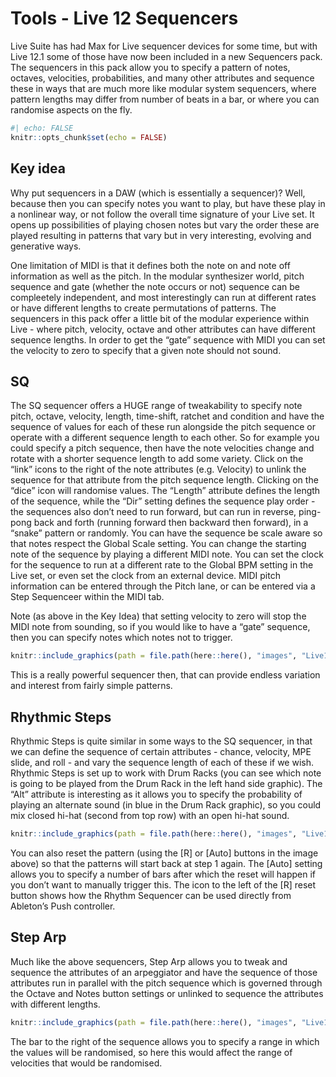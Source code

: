 # Tools - Live 12 Sequencers

Live Suite has had Max for Live sequencer devices for some time, but with Live
12.1 some of those have now been included in a new Sequencers pack. The
sequencers in this pack allow you to specify a pattern of notes, octaves,
velocities, probabilities, and many other attributes and sequence these in ways
that are much more like modular system sequencers, where pattern lengths may
differ from number of beats in a bar, or where you can randomise aspects on the
fly.

```r
#| echo: FALSE
knitr::opts_chunk$set(echo = FALSE)
```

::: callout-tip
## Key idea

Why put sequencers in a DAW (which is essentially a sequencer)? Well, because
then you can specify notes you want to play, but have these play in a nonlinear
way, or not follow the overall time signature of your Live set. It opens up
possibilities of playing chosen notes but vary the order these are played
resulting in patterns that vary but in very interesting, evolving and generative
ways.

One limitation of MIDI is that it defines both the note on and note off
information as well as the pitch. In the modular synthesizer world, pitch 
sequence and gate (whether the note occurs or not) sequence can be compleetely
independent, and most interestingly can run at different rates or have different
lengths to create permutations of patterns. The sequencers in this pack offer
a little bit of the modular experience within Live - where pitch, velocity, 
octave and other attributes can have different sequence lengths. In order to 
get the "gate" sequence with MIDI you can set the velocity to zero to specify that 
a given note should not sound.

::: 

## SQ

The SQ sequencer offers a HUGE range of tweakability to specify note pitch,
octave, velocity, length, time-shift, ratchet and condition and have the
sequence of values for each of these run alongside the pitch sequence or operate
with a different sequence length to each other. So for example you could specify
a pitch sequence, then have the note velocities change and rotate with a shorter
sequence length to add some variety. Click on the "link" icons to the right of
the note attributes (e.g. Velocity) to unlink the sequence for that attribute
from the pitch sequence length. Clicking on the "dice" icon will randomise
values. The "Length" attribute defines the length of the sequence, while the
"Dir" setting defines the sequence play order - the sequences also don't need to
run forward, but can run in reverse, ping-pong back and forth (running forward
then backward then forward), in a "snake" pattern or randomly. You can have the
sequence be scale aware so that notes respect the Global Scale setting. You can
change the starting note of the sequence by playing a different MIDI note. You
can set the clock for the sequence to run at a different rate to the Global BPM
setting in the Live set, or even set the clock from an external device. MIDI
pitch information can be entered through the Pitch lane, or can be entered via a
Step Sequenceer within the MIDI tab.

Note (as above in the Key Idea) that setting velocity to zero will stop the 
MIDI note from sounding, so if you would like to have a "gate" sequence, then
you can specify notes which notes not to trigger.

```r
knitr::include_graphics(path = file.path(here::here(), "images", "Live12_SQ.png"))
```

This is a really powerful sequencer then, that can provide endless variation and
interest from fairly simple patterns.

## Rhythmic Steps

Rhythmic Steps is quite similar in some ways to the SQ sequencer, in that we can
define the sequence of certain attributes - chance, velocity, MPE slide, and
roll - and vary the sequence length of each of these if we wish. Rhythmic Steps
is set up to work with Drum Racks (you can see which note is going to be played
from the Drum Rack in the left hand side graphic). The "Alt" attribute is
interesting as it allows you to specify the probability of playing an alternate
sound (in blue in the Drum Rack graphic), so you could mix closed hi-hat (second
from top row) with an open hi-hat sound.

```r
knitr::include_graphics(path = file.path(here::here(), "images", "Live12_RhythmicSteps.png"))
```

You can also reset the pattern (using the [R] or [Auto] buttons in the image
above) so that the patterns will start back at step 1 again. The [Auto] setting
allows you to specify a number of bars after which the reset will happen if you
don't want to manually trigger this. The icon to the left of the [R] reset
button shows how the Rhythm Sequencer can be used directly from Ableton's Push
controller.

## Step Arp

Much like the above sequencers, Step Arp allows you to tweak and sequence the
attributes of an arpeggiator and have the sequence of those attributes run in
parallel with the pitch sequence which is governed through the Octave and Notes
button settings or unlinked to sequence the attributes with different lengths.

```r
knitr::include_graphics(path = file.path(here::here(), "images", "Live12_StepArp.png"))
```

The bar to the right of the sequence allows you to specify a range in which the
values will be randomised, so here this would affect the range of velocities
that would be randomised.
